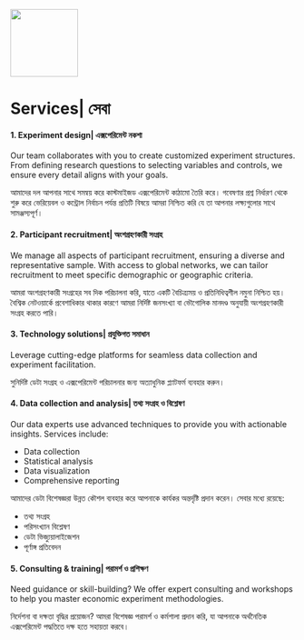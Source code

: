 ![](images/logo.jpg){width="119"}

# Services\| সেবা

#### 1. Experiment design| এক্সপেরিমেন্ট নকশা

Our team collaborates with you to create customized experiment structures. From defining research questions to selecting variables and controls, we ensure every detail aligns with your goals.

আমাদের দল আপনার সাথে সমন্বয় করে কাস্টমাইজড এক্সপেরিমেন্ট কাঠামো তৈরি করে। গবেষণার প্রশ্ন নির্ধারণ থেকে শুরু করে ভেরিয়েবল ও কন্ট্রোল নির্বাচন পর্যন্ত প্রতিটি বিষয়ে আমরা নিশ্চিত করি যে তা আপনার লক্ষ্যগুলোর সাথে সামঞ্জস্যপূর্ণ।

#### 2. Participant recruitment| অংশগ্রহণকারী সংগ্রহ

We manage all aspects of participant recruitment, ensuring a diverse and representative sample. With access to global networks, we can tailor recruitment to meet specific demographic or geographic criteria.

আমরা অংশগ্রহণকারী সংগ্রহের সব দিক পরিচালনা করি, যাতে একটি বৈচিত্র্যময় ও প্রতিনিধিত্বশীল নমুনা নিশ্চিত হয়। বৈশ্বিক নেটওয়ার্কে প্রবেশাধিকার থাকার কারণে আমরা নির্দিষ্ট জনসংখ্যা বা ভৌগোলিক মানদণ্ড অনুযায়ী অংশগ্রহণকারী সংগ্রহ করতে পারি।

#### 3. Technology solutions| প্রযুক্তিগত সমাধান

Leverage cutting-edge platforms for seamless data collection and experiment facilitation.

সুনির্দিষ্ট ডেটা সংগ্রহ ও এক্সপেরিমেন্ট পরিচালনার জন্য অত্যাধুনিক প্ল্যাটফর্ম ব্যবহার করুন।

#### 4. Data collection and analysis| তথ্য সংগ্রহ ও বিশ্লেষণ

Our data experts use advanced techniques to provide you with actionable insights. Services include:

-   Data collection
-   Statistical analysis
-   Data visualization
-   Comprehensive reporting

আমাদের ডেটা বিশেষজ্ঞরা উন্নত কৌশল ব্যবহার করে আপনাকে কার্যকর অন্তর্দৃষ্টি প্রদান করেন। সেবার মধ্যে রয়েছে:

-   তথ্য সংগ্রহ
-   পরিসংখ্যান বিশ্লেষণ
-   ডেটা ভিজ্যুয়ালাইজেশন
-   পূর্ণাঙ্গ প্রতিবেদন

#### 5. Consulting & training| পরামর্শ ও প্রশিক্ষণ

Need guidance or skill-building? We offer expert consulting and workshops to help you master economic experiment methodologies.

নির্দেশনা বা দক্ষতা বৃদ্ধির প্রয়োজন? আমরা বিশেষজ্ঞ পরামর্শ ও কর্মশালা প্রদান করি, যা আপনাকে অর্থনৈতিক এক্সপেরিমেন্ট পদ্ধতিতে দক্ষ হতে সহায়তা করবে।
